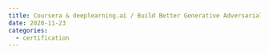 ```yaml
---
title: Coursera & deeplearning.ai / Build Better Generative Adversarial Networks (GANs)
date: 2020-11-23
categories:
  - certification
---
```


<Pdf
  title="Coursera & deeplearning.ai / Build Better Generative Adversarial Networks (GANs)"
  src="/content/2020-11-23-coursera-better-gans/coursera-HX8PF4KZH5KK.pdf"
  className="aspect-[28/22]"
/>
